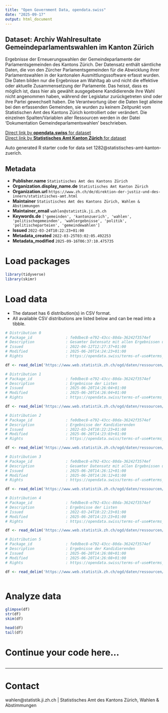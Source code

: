 ```yaml
---
title: "Open Government Data, opendata.swiss"
date: "2025-09-17"
output: html_document
---
```


## Dataset: Archiv Wahlresultate Gemeindeparlamentswahlen im Kanton Zürich

Ergebnisse der Erneuerungswahlen der Gemeindeparlamente der Parlamentsgemeinden des Kantons Zürich. Der Datensatz enthält sämtliche Daten, die von den Zürcher Parlamentsgemeinden für die Abwicklung ihrer Parlamentswahlen in der kantonalen Ausmittlungssoftware erfasst wurden.
Die Daten bilden nur die Ergebnisse am Wahltag ab und nicht die effektive oder aktuelle Zusammensetzung der Parlamente. Das heisst, dass es möglich ist, dass hier als gewählt ausgegebene Kandidierende ihre Wahl nicht angenommen haben, während der Legislatur zurückgetreten sind oder ihre Partei gewechselt haben.
Die Verantwortung über die Daten liegt alleine bei den erfassenden Gemeinden, sie wurden zu keinem Zeitpunkt vom Statistischen Amt des Kantons Zürich kontrolliert oder verändert.
Die einzelnen Spalten/Variablen aller Ressourcen werden in der Datei 'Dokumentation Gemeindeparlamentswahlen' beschrieben.

[Direct link by **opendata.swiss** for dataset](https://opendata.swiss/de/dataset/archiv-wahlresultate-gemeindeparlamente-im-kanton-zurich)<br>
[Direct link by **Statistisches Amt Kanton Zürich** for dataset](https://www.zh.ch/de/politik-staat/wahlen-abstimmungen/gemeindewahlen.html)

Auto generated R starter code for data set 1282@statistisches-amt-kanton-zuerich.

## Metadata

- **Publisher.name** `Statistisches Amt des Kantons Zürich`
- **Organization.display_name.de** `Statistisches Amt Kanton Zürich`
- **Organization.url** `https://www.zh.ch/de/direktion-der-justiz-und-des-innern/statistisches-amt.html`
- **Maintainer** `Statistisches Amt des Kantons Zürich, Wahlen & Abstimmungen`
- **Maintainer_email** `wahlen@statistik.ji.zh.ch`
- **Keywords.de** `['gemeinden', 'kantonzuerich', 'wahlen', 'politischegemeinden', 'wahlergebnisse', 'politik', 'politischeparteien', 'gemeindewahlen']`
- **Issued** `2022-03-24T10:22:23+01:00`
- **Metadata_created** `2022-03-25T03:02:05.492253`
- **Metadata_modified** `2025-09-16T06:37:10.475735`


# Load packages

```r

library(tidyverse)
library(skimr)

```

# Load data

-   The dataset has 6 distribution(s) in CSV format.
-   All available CSV distributions are listed below and can be read into a tibble.

```r

# Distribution 0
# Package_id               : fe0dbec8-e792-43cc-80da-36242f3574ef
# Description              : Gesamter Datensatz mit allen Ergebnissen und Informationen, inklusive Stimmen und Sitze aller Kandidierenden und Listen
# Issued                   : 2022-04-12T12:27:37+01:00
# Modified                 : 2025-06-20T14:24:23+01:00
# Rights                   : https://opendata.swiss/terms-of-use#terms_by

df <- read_delim('https://www.web.statistik.zh.ch/ogd/daten/ressourcen/KTZH_00001282_00002438.csv')

# Distribution 1
# Package_id               : fe0dbec8-e792-43cc-80da-36242f3574ef
# Description              : Ergebnisse der Listen
# Issued                   : 2025-06-20T14:26:04+01:00
# Modified                 : 2025-06-20T14:26:04+01:00
# Rights                   : https://opendata.swiss/terms-of-use#terms_open

df <- read_delim('https://www.web.statistik.zh.ch/ogd/daten/ressourcen/KTZH_00001282_00006365.csv')

# Distribution 2
# Package_id               : fe0dbec8-e792-43cc-80da-36242f3574ef
# Description              : Ergebnisse der Kandidierenden
# Issued                   : 2022-03-24T10:22:23+01:00
# Modified                 : 2025-06-20T14:23:03+01:00
# Rights                   : https://opendata.swiss/terms-of-use#terms_by

df <- read_delim('https://www.web.statistik.zh.ch/ogd/daten/ressourcen/KTZH_00001282_00002418.csv')

# Distribution 3
# Package_id               : fe0dbec8-e792-43cc-80da-36242f3574ef
# Description              : Gesamter Datensatz mit allen Ergebnissen und Informationen, inklusive Stimmen und Sitze aller Kandidierenden und Listen
# Issued                   : 2025-06-20T14:26:12+01:00
# Modified                 : 2025-06-20T14:26:12+01:00
# Rights                   : https://opendata.swiss/terms-of-use#terms_open

df <- read_delim('https://www.web.statistik.zh.ch/ogd/daten/ressourcen/KTZH_00001282_00006363.csv')

# Distribution 4
# Package_id               : fe0dbec8-e792-43cc-80da-36242f3574ef
# Description              : Ergebnisse der Listen
# Issued                   : 2022-03-24T10:22:23+01:00
# Modified                 : 2025-06-20T14:23:23+01:00
# Rights                   : https://opendata.swiss/terms-of-use#terms_by

df <- read_delim('https://www.web.statistik.zh.ch/ogd/daten/ressourcen/KTZH_00001282_00002420.csv')

# Distribution 5
# Package_id               : fe0dbec8-e792-43cc-80da-36242f3574ef
# Description              : Ergebnisse der Kandidierenden
# Issued                   : 2025-06-20T14:26:08+01:00
# Modified                 : 2025-06-20T14:26:08+01:00
# Rights                   : https://opendata.swiss/terms-of-use#terms_open

df <- read_delim('https://www.web.statistik.zh.ch/ogd/daten/ressourcen/KTZH_00001282_00006364.csv')



```

# Analyze data

```r

glimpse(df)
str(df)
skim(df)

head(df)
tail(df)

```

# Continue your code here...

```r

```

------------------------------------------------------------------------

# Contact

wahlen@statistik.ji.zh.ch | Statistisches Amt des Kantons Zürich, Wahlen & Abstimmungen
